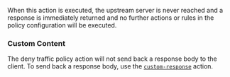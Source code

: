 When this action is executed, the upstream server is never reached and a
response is immediately returned and no further actions or rules in the policy
configuration will be executed.

### Custom Content

The deny traffic policy action will not send back a response body to the client.
To send back a response body, use the [`custom-response`](/traffic-policy/actions/custom-response)
action.
